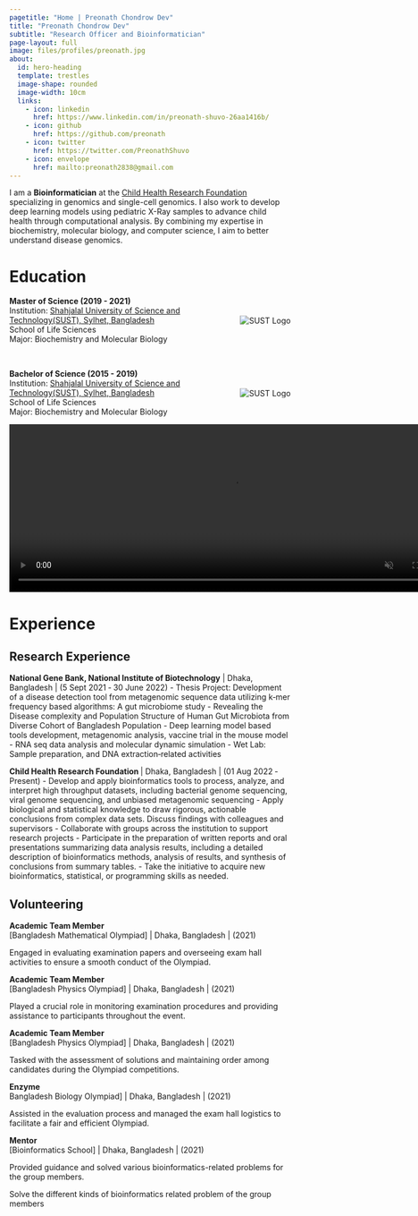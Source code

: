 ```yaml
---
pagetitle: "Home | Preonath Chondrow Dev"
title: "Preonath Chondrow Dev"
subtitle: "Research Officer and Bioinformatician"
page-layout: full
image: files/profiles/preonath.jpg
about:
  id: hero-heading
  template: trestles
  image-shape: rounded
  image-width: 10cm
  links:
    - icon: linkedin
      href: https://www.linkedin.com/in/preonath-shuvo-26aa1416b/
    - icon: github
      href: https://github.com/preonath
    - icon: twitter
      href: https://twitter.com/PreonathShuvo
    - icon: envelope 
      href: mailto:preonath2838@gmail.com
---
```


I am a **Bioinformatician** at the [Child Health Research Foundation](https://chrfbd.org/) specializing in genomics and single-cell genomics. I also work to develop deep learning models using pediatric X-Ray samples to advance child health through computational analysis. By combining my expertise in biochemistry, molecular biology, and computer science, I aim to better understand disease genomics.

::: panel-tabset

<!-- # Research Interests -->

<!-- - **Public Health:** Monte Carlo simulations have been used extensively in medical research to evaluate the possible effects of RSV (Respiratory Syncytial Virus) vaccinations. Their work explores the complex dynamics of vaccination efficacy and its ramifications, thanks to the perceptive examination of Mohammad Abul Hasnat, Farhan Rahman Niloy, Arafat Islam Ashik, Mahedi Hasan, Preonath Chondrow Dev, Sharmin Sultana Panna, Md. Waseque Mia, and Zafrul Hasan. In the meanwhile, they continue to explore the complex terrain of diabetes, concentrating on the incidence of hyperlipidemia in patients with type 2 diabetes who are under control as well as those who are not. This dual emphasis highlights the interdisciplinary character of modern medical research, where clinical nuances and quantitative modelling collide to promote a comprehensive understanding of public health issues. -->

<!-- - **Genomics:** Gene Expression,Epigenomics,Evolutionary Genomics,Comparative Genomic Hybridization (CGH),Pharmacogenomics,Metagenomics,Cancer Genomics,Structural Genomics,Synthetic Genomics,Nutrigenomics,Single-Cell Genomics,Ancient DNA (aDNA),Ethical, Legal, and Social Implications (ELSI) of Genomics. -->

<!-- - **Metagenomics:** Vir metagenomics,Functional Metagenomics,Environmental Monitoring,Host-Microbiome Interactions,Antibiotic Resistance Surveillance,Ecofunctional Profiling,Extreme Environments,Community Dynamics,Biogeochemical Cycling,Bioinformatics and Computational Tools. -->

<!-- - **AI for Public Health(AI4PH):** AI for Public Health is an interdisciplinary research field that aims to address a range of public health concerns by utilising machine learning and artificial intelligence methods. Innovating approaches to analysing massive datasets, enhancing decision-making processes in the public health sector, developing diagnostic tools, optimising healthcare delivery, and predicting health trends are all explored by researchers in this subject. Utilising AI's potential to improve population-wide health outcomes, prevent sickness, and foster well-being is the ultimate objective.. -->

<!-- - **Integrated Multi-Omics Data:** Integrating multi-omics data sets—genomics, transcriptomics, proteomics, and other fields—is a major area of interest for me. With this all-encompassing approach, I am able to obtain a thorough understanding of the molecular terrain of cancer. I work to find new biomarkers, therapeutic targets, and pathways that can have a big influence on cancer diagnosis and therapy by examining many layers of biological data. -->




# Education

<div style="position: relative; padding-right: 100px;"> <!-- Add padding to account for logo -->
    **Master of Science (2019 - 2021)**  
    Institution: [Shahjalal University of Science and Technology(SUST), Sylhet, Bangladesh](https://www.sust.edu/)  
    School of Life Sciences  
    Major: Biochemistry and Molecular Biology  
    <img src="sust.jpg" alt="SUST Logo" style="max-height: 80px; position: absolute; right: 0; top: 50%; transform: translateY(-50%);">
</div>

<br> <!-- Adjust breaks as needed -->

<div style="position: relative; padding-right: 100px;"> <!-- Add padding to account for logo -->
    **Bachelor of Science (2015 - 2019)**  
    Institution: [Shahjalal University of Science and Technology(SUST), Sylhet, Bangladesh](https://www.sust.edu/)  
    School of Life Sciences  
    Major: Biochemistry and Molecular Biology  
    <img src="sust.jpg" alt="SUST Logo" style="max-height: 80px; position: absolute; right: 0; top: 50%; transform: translateY(-50%);">
</div>


<div class="static-video" style="position: relative; width: 800px; height: 300px;">
  <video id="fast-video" controls autoplay muted style="width: 100%; height: 100%; position: absolute; top: 0; left: 0;">
    <source id="video-source" src="../../files/img/front_page/video_1.mp4" type="video/mp4">
    Your browser does not support the video tag.
  </video>

  <img id="slideshow" src="../../files/img/front_page/HCA_1.jpeg" style="position: absolute; top: 50%; left: 50%; transform: translate(-50%, -50%); display: none; width: 400px; height: 300px;">
</div>

<!-- Title below the media -->
<p id="media-title" style="text-align: center; font-size: 18px; margin-top: 10px; font-weight: bold;"></p>

<script>
  const video = document.getElementById('fast-video');
  const videoSource = document.getElementById('video-source');
  const slideshow = document.getElementById('slideshow');
  const mediaTitle = document.getElementById('media-title');

  const mediaList = [
    // --- Images ---
    { type: "image", src: "../../files/img/front_page/Microscopy.jpg", title: "HIVE " },
    { type: "image", src: "../../files/img/front_page/HIVE_1.jpg", title: "HIVE " },
    { type: "image", src: "../../files/img/front_page/HIVE_2.jpg", title: "HIVE Team Discussion" },
    { type: "image", src: "../../files/img/front_page/HCA_1.jpeg", title: "HCA Workshop with John Randell" },
    { type: "image", src: "../../files/img/front_page/HCA_2.jpeg", title: "HCA Workshop with Prof. Alex K. Shalek" },
    { type: "image", src: "../../files/img/front_page/HCA_4.jpeg", title: "HCA Workshop with My Team Member" },
    { type: "image", src: "../../files/img/front_page/ai_in_public_health_1.jpeg", title: "AI in Public Health Workshop" },
    { type: "image", src: "../../files/img/front_page/group_presentation.jpeg", title: "Group Presentation at HCA" },
    { type: "image", src: "../../files/img/front_page/bacterial_genomics_1.jpg", title: "Teaching Bacterial Genomics" },
    { type: "image", src: "../../files/img/front_page/cat_2.jpeg", title: "CAT Conference, Africa - 1" },
    { type: "image", src: "../../files/img/front_page/cat_5.jpeg", title: "CAT Conference, Africa - 2" },
    { type: "image", src: "../../files/img/front_page/ont_1.jpg", title: "Oxford Nanopore Sequencer in Action" },
    { type: "image", src: "../../files/img/front_page/culture_1.jpeg", title: "Microbes in Culture Plate" },
    { type: "image", src: "../../files/img/front_page/Awarwed_from_Zafor_Iqbal.jpg", title: "Awarded by Dr. Zafar Iqbal" },
    { type: "video", src: "../../files/img/front_page/HIVE_3.mp4", title: "HIVE Lab Work" },
    { type: "video", src: "../../files/img/front_page/Honeycomb_Vacuum_Pump.mp4", title: "Honeycomb Vacuum Pump" },
    { type: "video", src: "../../files/img/front_page/video_1.mp4", title: "Genome Sequencing at NextSeq-2000 (1)" },
    { type: "video", src: "../../files/img/front_page/video_2.mp4", title: "Genome Sequencing at NextSeq-2000 (2)" },
    { type: "video", src: "../../files/img/front_page/video_3.mp4", title: "Genome Sequencing at NextSeq-2000 (3)" },
    { type: "video", src: "../../files/img/front_page/Nanopore_Seq_Run_5.mp4", title: "Oxford Nanopore Sequencing" },
    { type: "video", src: "../../files/img/front_page/honeycomb.mp4", title: "Single-Cell Honeycomb Method" },
    { type: "video", src: "../../files/img/front_page/nib_research_1.mp4", title: "Rota Vaccine Trial - 1" },
    { type: "video", src: "../../files/img/front_page/nib_research_2.mp4", title: "Rota Vaccine Trial - 2" },
    { type: "video", src: "../../files/img/front_page/video_4.mp4", title: "Genome Sequencing at iSeq-100 (1)" },
    { type: "video", src: "../../files/img/front_page/video_5.mp4", title: "Genome Sequencing at iSeq-100 (2)" },
    { type: "video", src: "../../files/img/front_page/video_6.mp4", title: "Nucleotide Extraction on MagBead" }
  ];

  let mediaIndex = 0;

  function playNextMedia() {
    if (mediaIndex >= mediaList.length) {
      mediaIndex = 0; // Restart loop
    }

    const current = mediaList[mediaIndex];
    mediaTitle.innerText = current.title;

    if (current.type === "image") {
      video.style.display = "none";
      slideshow.style.display = "block";
      slideshow.src = current.src;

      setTimeout(() => {
        mediaIndex++;
        playNextMedia();
      }, 3000); // Image duration
    } else if (current.type === "video") {
      slideshow.style.display = "none";
      video.style.display = "block";
      videoSource.src = current.src;
      video.load();

      video.onloadedmetadata = () => {
        const playbackSpeed = video.duration / 3;
        video.playbackRate = playbackSpeed;
        video.play();

        setTimeout(() => {
          mediaIndex++;
          playNextMedia();
        }, 3000); // Video duration
      };
    }
  }

  // Start the media sequence
  playNextMedia();
</script>




# Experience

## Research Experience 
**National Gene Bank, National Institute of Biotechnology** | Dhaka, Bangladesh |  (5 Sept 2021 ‑ 30 June 2022)
- Thesis Project: Development of a disease detection tool from metagenomic sequence data utilizing k‑mer frequency based algorithms: A gut microbiome study
- Revealing the Disease complexity and Population Structure of Human Gut Microbiota from Diverse Cohort of Bangladesh Population
- Deep learning model based tools development, metagenomic analysis, vaccine trial in the mouse model
- RNA seq data analysis and molecular dynamic simulation
- Wet Lab: Sample preparation, and DNA extraction‑related activities

**Child Health Research Foundation ** | Dhaka, Bangladesh \| (01 Aug 2022 ‑ Present)
- Develop and apply bioinformatics tools to process, analyze, and interpret high throughput datasets, including bacterial genome sequencing, viral genome sequencing, and unbiased metagenomic sequencing
- Apply biological and statistical knowledge to draw rigorous, actionable conclusions from complex data sets. Discuss findings with colleagues and supervisors
- Collaborate with groups across the institution to support research projects
- Participate in the preparation of written reports and oral presentations summarizing data analysis results, including a detailed description of bioinformatics methods, analysis of results, and synthesis of conclusions from summary tables.
- Take the initiative to acquire new bioinformatics, statistical, or programming skills as needed.

<!-- **Research Intern** \| Health Systems and Population Health Studies Division |  [International Centre for Diarrhoeal Disease Research, Bangladesh)](https://www.icddrb.org/) \|  Dhaka, Bangladesh \| (February 2022 - June 2022) -->
<!-- **Center for Health Innovation, Research, Action, and Learning ‑ Bangladesh** | Dhaka, Bangladesh \| (Nov 2023 ‑ Present) -->

<!-- - Design and develop bioinformatics courses for undergraduates and professionals -->
<!-- - Design and implement bioinformatics solutions for biologists -->
<!-- - Lead the omics team to design and implement multi‑omics projects -->




## Volunteering 
**Academic Team Member** <br> 
[Bangladesh Mathematical Olympiad] | Dhaka, Bangladesh | (2021)

Engaged in evaluating examination papers and overseeing exam hall activities to ensure a smooth conduct of the Olympiad.

**Academic Team Member** <br> 
[Bangladesh Physics Olympiad] | Dhaka, Bangladesh | (2021)

Played a crucial role in monitoring examination procedures and providing assistance to participants throughout the event.

**Academic Team Member** <br> 
[Bangladesh Physics Olympiad] | Dhaka, Bangladesh | (2021)

Tasked with the assessment of solutions and maintaining order among candidates during the Olympiad competitions.

**Enzyme** <br> 
Bangladesh Biology Olympiad] | Dhaka, Bangladesh | (2021)

Assisted in the evaluation process and managed the exam hall logistics to facilitate a fair and efficient Olympiad.

**Mentor** <br> 
[Bioinformatics School] | Dhaka, Bangladesh | (2021)

Provided guidance and solved various bioinformatics-related problems for the group members.


Solve the different kinds of bioinformatics related problem of the group members



:::

